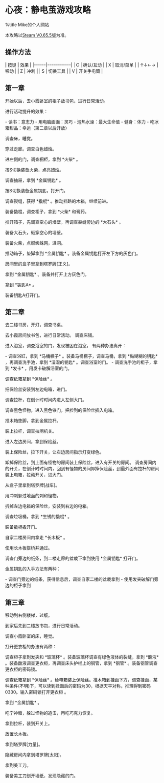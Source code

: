 = 心夜：静电茧游戏攻略 =
%title Mike的个人网站

本攻略以[[https://store.steampowered.com/app/923910/Eve_of_Souls_Static_Pod/|Steam V0.65.5版]]为准。 
== 操作方法 ==
| 按键 | 效果       |
|------|------------|
| C    | 确认/互动  |
| X    | 取消/菜单  |
| ↑↓←→ | 移动       |
| Z    | 冲刺       |
| S    | 切换工具   |
| V    | 开关手电筒 |

== 第一章 ==
开始以后，去小霞卧室的柜子放书包，进行日常活动。

进行活动提升的效果：

- 读书：意志力
- 用电脑画画：灵巧
- 泡热水澡：最大生命值
- 健身：体力
- 吃冰箱甜品：幸运（第二章以后开放）

调查床，睡觉。

穿过走廊。调查白色蜡烛。

进左侧的门，调查橱柜，拿到 *火柴* 。

按S切换装备火柴，点亮蜡烛。

调查抽屉，拿到 *金属钥匙* 。

按S切换装备金属钥匙，打开门。

调查裂缝，获得 *撬棍* 。推动挡路的木箱，继续前进。

装备撬棍，调查柜子，拿到 *火柴* 和膏药。

推开箱子，先调查空心的墙壁，再调查裂缝旁边的 *大石头* 。

装备大石头，砸穿空心的墙壁。

装备火柴，点燃蜘蛛网，进洞。

推动箱子，垫脚拿到 *金属钥匙* 。装备金属钥匙打开左下方的灰色门。

房间里的盒子里拿到塔罗牌[正义]。

拿到 *金属钥匙* 。装备并打开上方灰色门。

拿到 *钥匙A* 。

装备钥匙A打开门。

== 第二章 ==

去二楼书房，开灯，调查书桌。

去小霞房间放书包，进行日常活动。 调查床铺。

进入浴室，调查浴室的门，发现被困在浴室， 有两种办法离开：

- 调查浴缸，拿到 *马桶橛子* 。装备马桶橛子，调查马桶，拿到 *黏糊糊的钥匙* ，再调查洗手池，拿到 *湿湿的钥匙* 。调查浴室的门。
- 调查洗手池的柜子，拿到 *发卡* ，用发卡破解浴室的门。

调查纸箱拿到 *保险丝* 。

把保险丝安装到左边电箱，进门。

调查拉杆，在倒计时时间内进入左侧大门。

调查黑色怪物，进入黑色铁门，把捡到的保险丝插入电箱。

推木箱垫脚，拿到金属拉杆。

装上拉杆，调查拉闸机关。

进入左边房间，拿到保险丝。

装上保险丝，拉下开关，让右边房间指示灯变绿色。

卸掉保险丝，到上面有怪物的房间装上保险丝，进入有开关的房间。 调查房间内的开关，在倒计时时间内，回到有怪物的房间卸掉保险丝，到最外面有拉杆的房间装上电箱，拉动开关，进大门。

从盒子里拿到塔罗牌[战车]。

用冲刺躲过地面的刺和怪物。

拆掉左边电箱的保险丝，安装到右边的电箱。

调查垃圾桶，拿到 *生锈的撬棍* 。

装备撬棍撬开门。

自家二楼房间内拿走 *长木板* 。

使用长木板搭桥并通过。

调查门旁边的纸条，到二楼走廊的盆栽下拿到使用 *金属钥匙* 打开门。

金属钥匙的入手方法有两种：

- 调查门旁边的纸条，获得信息后，调查自家二楼的盆栽拿到
- 使用发夹破解门旁边的柜子拿到

== 第三章 ==

移动到右侧楼梯，过版。

到家后先到二楼放书包，进行日常活动。

调查小霞卧室的床，睡觉。

打开更衣柜的办法有两种：

调查柜子拿到发夹和 *玻璃杯* 。装备玻璃杯调查有绿色液体的裂缝，拿到 *酸液* 。装备酸液调查更衣柜，再调查床头护栏上的钢管，拿到 *钢管* 。装备钢管调查更衣柜的密码锁。

调查纸箱拿到 *保险丝* 。给电箱装上保险丝。推木箱到挂画下方，调查挂画，某种条件(不明)下，可以读到挂画后的密码为30，根据天平对称，推理得到密码0330。输入密码锁打开更衣柜 。

拿到 *金属钥匙* 。

吃宁神糖，躲过怪物的追击，再吃巧克力恢复。

拿到拉杆，装到开关上。

放置长木板。

拿到塔罗牌[力量]。

隐藏房间内拿到塔罗牌[太阳]。

拿到美工刀。

装备美工刀划开墙纸，发现隐藏的门。
